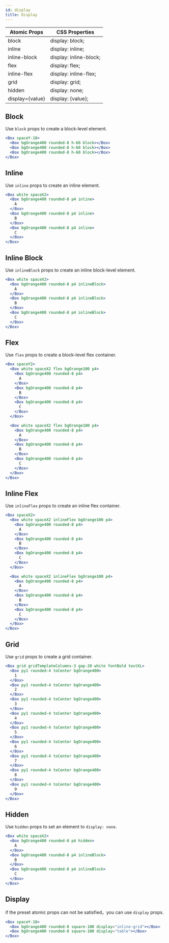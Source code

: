 ```yaml
---
id: display
title: Display
---
```


| Atomic Props    | CSS Properties         |
| --------------- | ---------------------- |
| block           | display: block;        |
| inline          | display: inline;       |
| inline-block    | display: inline-block; |
| flex            | display: flex;         |
| inline-flex     | display: inline-flex;  |
| grid            | display: grid;         |
| hidden          | display: none;         |
| display={value} | display: {value};      |

## Block

Use `block` props to create a block-level element.

```jsx live
<Box spaceY-10>
  <Box bgOrange400 rounded-8 h-60 block></Box>
  <Box bgOrange400 rounded-8 h-60 block></Box>
  <Box bgOrange400 rounded-8 h-60 block></Box>
</Box>
```

## Inline

Use `inline` props to create an inline element.

```jsx live
<Box white spaceX2>
  <Box bgOrange400 rounded-8 p4 inline>
    A
  </Box>
  <Box bgOrange400 rounded-8 p4 inline>
    B
  </Box>
  <Box bgOrange400 rounded-8 p4 inline>
    C
  </Box>
</Box>
```

## Inline Block

Use `inlineBlock` props to create an inline block-level element.

```jsx live
<Box white spaceX2>
  <Box bgOrange400 rounded-8 p4 inlineBlock>
    A
  </Box>
  <Box bgOrange400 rounded-8 p4 inlineBlock>
    B
  </Box>
  <Box bgOrange400 rounded-8 p4 inlineBlock>
    C
  </Box>
</Box>
```

## Flex

Use `flex` props to create a block-level flex container.

```jsx live
<Box spaceY2>
  <Box white spaceX2 flex bgOrange100 p4>
    <Box bgOrange400 rounded-8 p4>
      A
    </Box>
    <Box bgOrange400 rounded-8 p4>
      B
    </Box>
    <Box bgOrange400 rounded-8 p4>
      C
    </Box>
  </Box>

  <Box white spaceX2 flex bgOrange100 p4>
    <Box bgOrange400 rounded-8 p4>
      A
    </Box>
    <Box bgOrange400 rounded-8 p4>
      B
    </Box>
    <Box bgOrange400 rounded-8 p4>
      C
    </Box>
  </Box>
</Box>
```

## Inline Flex

Use `inlineFlex` props to create an inline flex container.

```jsx live
<Box spaceX2>
  <Box white spaceX2 inlineFlex bgOrange100 p4>
    <Box bgOrange400 rounded-8 p4>
      A
    </Box>
    <Box bgOrange400 rounded-8 p4>
      B
    </Box>
    <Box bgOrange400 rounded-8 p4>
      C
    </Box>
  </Box>

  <Box white spaceX2 inlineFlex bgOrange100 p4>
    <Box bgOrange400 rounded-8 p4>
      A
    </Box>
    <Box bgOrange400 rounded-8 p4>
      B
    </Box>
    <Box bgOrange400 rounded-8 p4>
      C
    </Box>
  </Box>
</Box>
```

## Grid

Use `grid` props to create a grid container.

```jsx live
<Box grid gridTemplateColumns-3 gap-20 white fontBold textXL>
  <Box py1 rounded-4 toCenter bgOrange400>
    1
  </Box>
  <Box py1 rounded-4 toCenter bgOrange400>
    2
  </Box>
  <Box py1 rounded-4 toCenter bgOrange400>
    3
  </Box>
  <Box py1 rounded-4 toCenter bgOrange400>
    4
  </Box>
  <Box py1 rounded-4 toCenter bgOrange400>
    5
  </Box>
  <Box py1 rounded-4 toCenter bgOrange400>
    6
  </Box>
  <Box py1 rounded-4 toCenter bgOrange400>
    7
  </Box>
  <Box py1 rounded-4 toCenter bgOrange400>
    8
  </Box>
  <Box py1 rounded-4 toCenter bgOrange400>
    9
  </Box>
</Box>
```

## Hidden

Use `hidden` props to set an element to `display: none`.

```jsx live
<Box white spaceX2>
  <Box bgOrange400 rounded-8 p4 hidden>
    A
  </Box>
  <Box bgOrange400 rounded-8 p4 inlineBlock>
    B
  </Box>
  <Box bgOrange400 rounded-8 p4 inlineBlock>
    C
  </Box>
</Box>
```

## Display

if the preset atomic props can not be satisfied，you can use `display` props.

```jsx live
<Box spaceY-10>
  <Box bgOrange400 rounded-8 square-100 display="inline-grid"></Box>
  <Box bgOrange400 rounded-8 square-100 display="table"></Box>
</Box>
```
